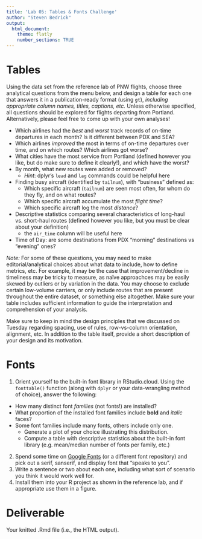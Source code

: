 ```yaml
---
title: 'Lab 05: Tables & Fonts Challenge'
author: "Steven Bedrick"
output:
  html_document:
    theme: flatly
    number_sections: TRUE
---
```


# Tables

Using the data set from the reference lab of PNW flights, choose three analytical questions from the menu below, and design a  table for each one that answers it in a publication-ready format (using `gt`), _including appropriate column names, titles, captions, etc._ Unless otherwise specified, all questions should be explored for flights departing from Portland. Alternatively, please feel free to come up with your own analyses!

- Which airlines had the _best_ and _worst_ track records of on-time departures in each month? Is it different between PDX and SEA?
- Which airlines _improved_ the most in terms of on-time departures over time, and on which routes? Which airlines got worse?
- What cities have the most service from Portland (defined however you like, but do make sure to define it clearly!), and which have the worst?
- By month, what new routes were added or removed? 
  - _Hint_: dplyr's `lead` and `lag` commands could be helpful here
- Finding busy aircraft (identified by `tailnum`), with "business" defined as:
  - Which specific aircraft (`tailnum`) are seen most often, for whom do they fly, and on what routes?
  - Which specific aircraft accumulate the most _flight time_?
  - Which specific aircraft log the most _distance_?
- Descriptive statistics comparing several characteristics of long-haul vs. short-haul routes (defined however you like, but you must be clear about your definition)
  - the `air_time` column will be useful here
- Time of Day: are some destinations from PDX "morning" destinations vs "evening" ones? 

_Note:_ For some of these questions, you may need to make editorial/analytical choices about what data to include, how to define metrics, etc. For example, it may be the case that improvement/decline in timeliness may be tricky to measure, as naïve approachces may be easily skewed by outliers or by variation in the data. You may choose to exclude certain low-volume carriers, or only include routes that are present throughout the entire dataset, or something else altogether. Make sure your table includes sufficient information to guide the interpretation and comprehension of your analysis.

Make sure to keep in mind the design principles that we discussed on Tuesday regarding spacing, use of rules, row-vs-column orientation, alignment, etc. In addition to the table itself, provide a short description of your design and its motivation.

# Fonts

1. Orient yourself to the built-in font library in RStudio.cloud. Using the `fonttable()` function (along with `dplyr` or your data-wrangling method of choice), answer the following:
  - How many distinct font _families_ (not fonts!) are installed?
  - What proportion of the installed font families include **bold** and _italic_ faces?
  - Some font families include many fonts, others include only one. 
    - Generate a plot of your choice illustrating this distribution.
    - Compute a table with descriptive statistics about the built-in font library (e.g. mean/median number of fonts per family, etc.)
2. Spend some time on [Google Fonts](https://fonts.google.com) (or a different font repository) and pick out a serif, sanserif, and display font that "speaks to you". 
3. Write a sentence or two about each one, including what sort of scenario you think it would work well for.
4. Install them into your R project as shown in the reference lab, and if appropriate use them in a figure.

# Deliverable

Your knitted .Rmd file (i.e., the HTML output).